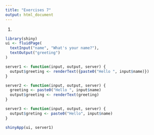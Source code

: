 ```yaml
---
title: "Exercises 7"
output: html_document
---
```


1.
```r
library(shiny)
ui <- fluidPage(
  textInput("name", "What's your name?"),
  textOutput("greeting")
)

server1 <- function(input, output, server) {
  output$greeting <- renderText({paste0("Hello ", input$name)})
}

server2 <- function(input, output, server) {
  greeting <- paste0("Hello ", input$name)
  output$greeting <- renderText(greeting)
}

server3 <- function(input, output, server) {
  output$greting <- paste0("Hello", input$name)
}

shinyApp(ui, server1)
```